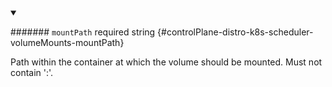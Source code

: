 
<details className="config-field" data-expandable="false" open>
<summary>

####### `mountPath` <span className="config-field-required" data-required="false">required</span> <span className="config-field-type">string</span> <span className="config-field-default"></span> <span className="config-field-enum"></span> {#controlPlane-distro-k8s-scheduler-volumeMounts-mountPath}

Path within the container at which the volume should be mounted.  Must
not contain ':'.

</summary>



</details>
